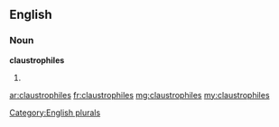 ==English==

===Noun===
'''claustrophiles'''

# {{plural of|claustrophile}}

[[Category:English plurals]]

[[ar:claustrophiles]]
[[fr:claustrophiles]]
[[mg:claustrophiles]]
[[my:claustrophiles]]